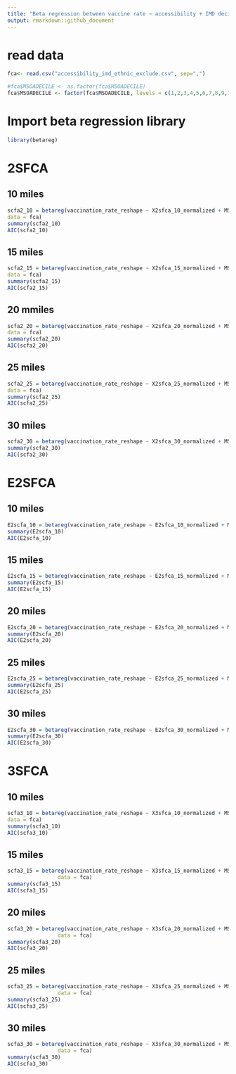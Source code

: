 ```yaml
---
title: "Beta regression between vaccine rate ~ accessibility + IMD decile + ethnic composition"
output: rmarkdown::github_document
---
```


# read data
```r
fca<- read.csv("accessibility_imd_ethnic_exclude.csv", sep=",")

```
```r
#fca$MSOADECILE <- as.factor(fca$MSOADECILE)
fca$MSOADECILE <- factor(fca$MSOADECILE, levels = c(1,2,3,4,5,6,7,8,9,10))
```

# Import beta regression library
```r
library(betareg)
```

# 2SFCA
## 10 miles
```r
scfa2_10 = betareg(vaccination_rate_reshape ~ X2sfca_10_normalized + MSOADECILE + Mixed. + Asian. + Black. + Other.,
data = fca)
summary(scfa2_10)
AIC(scfa2_10)
```


## 15 miles
```r
scfa2_15 = betareg(vaccination_rate_reshape ~ X2sfca_15_normalized + MSOADECILE + Mixed. + Asian. + Black. + Other.,
data = fca)
summary(scfa2_15)
AIC(scfa2_15)
```

## 20 mmiles
```r
scfa2_20 = betareg(vaccination_rate_reshape ~ X2sfca_20_normalized + MSOADECILE + Mixed. + Asian. + Black. + Other.,
data = fca)
summary(scfa2_20)
AIC(scfa2_20)
```

## 25 miles
```r
scfa2_25 = betareg(vaccination_rate_reshape ~ X2sfca_25_normalized + MSOADECILE + Mixed. + Asian. + Black. + Other.,
data = fca)
summary(scfa2_25)
AIC(scfa2_25)
```

## 30 miles
```r
scfa2_30 = betareg(vaccination_rate_reshape ~ X2sfca_30_normalized + MSOADECILE + Mixed. + Asian. + Black. + Other., data = fca)
summary(scfa2_30)
AIC(scfa2_30)
```

# E2SFCA
## 10 miles
```r
E2scfa_10 = betareg(vaccination_rate_reshape ~ E2sfca_10_normalized + MSOADECILE + Mixed. + Asian. + Black. + Other., data = fca)
summary(E2scfa_10)
AIC(E2scfa_10)
```

## 15 miles
```r
E2scfa_15 = betareg(vaccination_rate_reshape ~ E2sfca_15_normalized + MSOADECILE + Mixed. + Asian. + Black. + Other., data = fca)
summary(E2scfa_15)
AIC(E2scfa_15)
```

## 20 miles
```r
E2scfa_20 = betareg(vaccination_rate_reshape ~ E2sfca_20_normalized + MSOADECILE + Mixed. + Asian. + Black. + Other., data = fca)
summary(E2scfa_20)
AIC(E2scfa_20)
```

## 25 miles
```r
E2scfa_25 = betareg(vaccination_rate_reshape ~ E2sfca_25_normalized + MSOADECILE + Mixed. + Asian. + Black. + Other., data = fca)
summary(E2scfa_25)
AIC(E2scfa_25)
```

## 30 miles
```r
E2scfa_30 = betareg(vaccination_rate_reshape ~ E2sfca_30_normalized + MSOADECILE + Mixed. + Asian. + Black. + Other.,data = fca)
summary(E2scfa_30)
AIC(E2scfa_30)
```

# 3SFCA
## 10 miles
```r
scfa3_10 = betareg(vaccination_rate_reshape ~ X3sfca_10_normalized + MSOADECILE + Mixed. + Asian. + Black. + Other.,
data = fca)
summary(scfa3_10)
AIC(scfa3_10)
```

## 15 miles
```r
scfa3_15 = betareg(vaccination_rate_reshape ~ X3sfca_15_normalized + MSOADECILE + Mixed. + Asian. + Black. + Other.,
                data = fca)
summary(scfa3_15)
AIC(scfa3_15)
```

## 20 miles
```r
scfa3_20 = betareg(vaccination_rate_reshape ~ X3sfca_20_normalized + MSOADECILE + Mixed. + Asian. + Black. + Other.,
                data = fca)
summary(scfa3_20)
AIC(scfa3_20)
```

## 25 miles
```r
scfa3_25 = betareg(vaccination_rate_reshape ~ X3sfca_25_normalized + MSOADECILE + Mixed. + Asian. + Black. + Other.,
                data = fca)
summary(scfa3_25)
AIC(scfa3_25)
```

## 30 miles
```r
scfa3_30 = betareg(vaccination_rate_reshape ~ X3sfca_30_normalized + MSOADECILE + Mixed. + Asian. + Black. + Other.,
                data = fca)
summary(scfa3_30)
AIC(scfa3_30)
```
